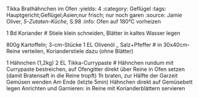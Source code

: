 Tikka Brathähnchen im Ofen 
:yields: 4
:category: Geflügel
:tags: Hauptgericht;Geflügel;Asien;nur frisch; nur noch garen
:source: Jamie Oliver, _5-Zutaten-Küche_, S.98
:info: Ofen auf 180°C vorheizen

1 Bd Koriander
# Stiele klein schneiden, Blätter in kaltes Wasser legen

800g Kartoffeln; 3-cm-Stücke
1 EL Olivenöl
_ Salz+Pfeffer
# in 30x40cm-Reine verteilen, Korianderstiele dazu (ohne Blätter)

1 Hähnchen (1,2kg)
2 EL Tikka-Currypaste
# Hähnchen rundum mit Currypaste bestreichen, auf Ofengitter direkt über Reine in Ofen setzen (damit Bratensaft in die Reine tropft)
  1h braten, zur Hälfte der Garzeit Gemüsen wenden
  Am Ende (letzte 5min) Hähnchen direkt auf Gemüsebett legen
  Anrichten und Garnieren: in Reine mit Korianderblättern servieren



